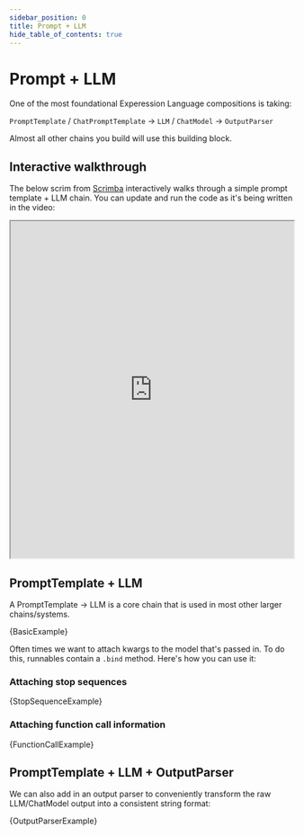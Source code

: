 ```yaml
---
sidebar_position: 0
title: Prompt + LLM
hide_table_of_contents: true
---
```


# Prompt + LLM

One of the most foundational Experession Language compositions is taking:

`PromptTemplate` / `ChatPromptTemplate` -> `LLM` / `ChatModel` -> `OutputParser`

Almost all other chains you build will use this building block.

## Interactive walkthrough

The below scrim from [Scrimba](https://scrimba.com/scrim/c6rD6Nt9) interactively walks through a simple prompt template + LLM chain.
You can update and run the code as it's being written in the video:

<iframe src="https://scrimba.com/scrim/c6rD6Nt9?embed=langchain,mini-header" width="100%" height="600px">
</iframe>

## PromptTemplate + LLM

A PromptTemplate -> LLM is a core chain that is used in most other larger chains/systems.



<CodeBlock language="typescript">{BasicExample}</CodeBlock>

Often times we want to attach kwargs to the model that's passed in. To do this, runnables contain a `.bind` method. Here's how you can use it:

### Attaching stop sequences


<CodeBlock language="typescript">{StopSequenceExample}</CodeBlock>

### Attaching function call information


<CodeBlock language="typescript">{FunctionCallExample}</CodeBlock>

## PromptTemplate + LLM + OutputParser

We can also add in an output parser to conveniently transform the raw LLM/ChatModel output into a consistent string format:


<CodeBlock language="typescript">{OutputParserExample}</CodeBlock>

